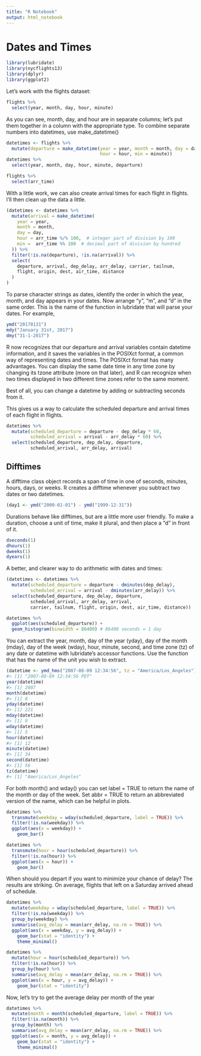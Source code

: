 ```yaml
---
title: "R Notebook"
output: html_notebook
---
```


# Dates and Times

```r
library(lubridate)
library(nycflights13)
library(dplyr)
library(ggplot2)
```

Let's work with the flights dataset:

```r
flights %>% 
  select(year, month, day, hour, minute)
```

As you can see, month, day, and hour are in separate columns; let's put them together in a column with the appropriate type. To combine separate numbers into datetimes, use make_datetime()

```r
datetimes <- flights %>% 
  mutate(departure = make_datetime(year = year, month = month, day = day, 
                                   hour = hour, min = minute))
datetimes %>%
  select(year, month, day, hour, minute, departure)
```

```r
flights %>%
  select(arr_time)
```


With a little work, we can also create arrival times for each flight in flights. I’ll then clean up the data a little.

```r
(datetimes <- datetimes %>% 
  mutate(arrival = make_datetime(
    year = year, 
    month = month, 
    day = day, 
    hour = arr_time %/% 100,  # integer part of division by 100
    min =  arr_time %% 100  # decimal part of division by hundred
  )) %>% 
  filter(!is.na(departure), !is.na(arrival)) %>% 
  select(
    departure, arrival, dep_delay, arr_delay, carrier, tailnum, 
    flight, origin, dest, air_time, distance
  )
)
```

To parse character strings as dates, identify the order in which the year, month, and day appears in your dates. Now arrange “y”, “m”, and “d” in the same order. This is the name of the function in lubridate that will parse your dates. For example,

```r
ymd("20170131")
mdy("January 31st, 2017")
dmy("31-1-2017")
```

R now recognizes that our departure and arrival variables contain datetime information, and it saves the variables in the POSIXct format, a common way of representing dates and times. The POSIXct format has many advantages. You can display the same date time in any time zone by changing its tzone attribute (more on that later), and R can recognize when two times displayed in two different time zones refer to the same moment.

Best of all, you can change a datetime by adding or subtracting seconds from it.

This gives us a way to calculate the scheduled departure and arrival times of each flight in flights.

```r
datetimes %>% 
  mutate(scheduled_departure = departure - dep_delay * 60,
         scheduled_arrival = arrival - arr_delay * 60) %>% 
  select(scheduled_departure, dep_delay, departure, 
         scheduled_arrival, arr_delay, arrival)
```

## Difftimes

A difftime class object records a span of time in one of seconds, minutes, hours, days, or weeks. R creates a difftime whenever you subtract two dates or two datetimes.

```r
(day1 <- ymd("2000-01-01") - ymd("1999-12-31"))
```

Durations behave like difftimes, but are a little more user friendly. To make a duration, choose a unit of time, make it plural, and then place a “d” in front of it. 

```r
dseconds(1)
dhours(1)
dweeks(1)
dyears(1)
```

A better, and clearer way to do arithmetic with dates and times:

```r
(datetimes <- datetimes %>% 
  mutate(scheduled_departure = departure - dminutes(dep_delay),
         scheduled_arrival = arrival - dminutes(arr_delay)) %>% 
  select(scheduled_departure, dep_delay, departure, 
         scheduled_arrival, arr_delay, arrival, 
         carrier, tailnum, flight, origin, dest, air_time, distance))
```

```r
datetimes %>% 
  ggplot(aes(scheduled_departure)) + 
  geom_histogram(binwidth = 86400) # 86400 seconds = 1 day
```

You can extract the year, month, day of the year (yday), day of the month (mday), day of the week (wday), hour, minute, second, and time zone (tz) of any date or datetime with lubridate’s accessor functions. Use the function that has the name of the unit you wish to extract.

```r
(datetime <- ymd_hms("2007-08-09 12:34:56", tz = "America/Los_Angeles"))
#> [1] "2007-08-09 12:34:56 PDT"
year(datetime)
#> [1] 2007
month(datetime)
#> [1] 8
yday(datetime)
#> [1] 221
mday(datetime)
#> [1] 9
wday(datetime)
#> [1] 5
hour(datetime)
#> [1] 12
minute(datetime)
#> [1] 34
second(datetime)
#> [1] 56
tz(datetime)
#> [1] "America/Los_Angeles"
```

For both month() and wday() you can set label = TRUE to return the name of the month or day of the week. Set abbr = TRUE to return an abbreviated version of the name, which can be helpful in plots.


```r
datetimes %>% 
  transmute(weekday = wday(scheduled_departure, label = TRUE)) %>% 
  filter(!is.na(weekday)) %>% 
  ggplot(aes(x = weekday)) +
    geom_bar()
```

```r
datetimes %>% 
  transmute(hour = hour(scheduled_departure)) %>% 
  filter(!is.na(hour)) %>% 
  ggplot(aes(x = hour)) +
    geom_bar()
```

When should you depart if you want to minimize your chance of delay? The results are striking. On average, flights that left on a Saturday arrived ahead of schedule.

```r
datetimes %>% 
  mutate(weekday = wday(scheduled_departure, label = TRUE)) %>% 
  filter(!is.na(weekday)) %>% 
  group_by(weekday) %>% 
  summarise(avg_delay = mean(arr_delay, na.rm = TRUE)) %>% 
  ggplot(aes(x = weekday, y = avg_delay)) +
    geom_bar(stat = "identity") +
    theme_minimal()
```

```r
datetimes %>% 
  mutate(hour = hour(scheduled_departure)) %>% 
  filter(!is.na(hour)) %>% 
  group_by(hour) %>% 
  summarise(avg_delay = mean(arr_delay, na.rm = TRUE)) %>% 
  ggplot(aes(x = hour, y = avg_delay)) +
    geom_bar(stat = "identity")
```

Now, let's try to get the average delay per month of the year

```r
datetimes %>% 
  mutate(month = month(scheduled_departure, label = TRUE)) %>% 
  filter(!is.na(month)) %>% 
  group_by(month) %>% 
  summarise(avg_delay = mean(arr_delay, na.rm = TRUE)) %>% 
  ggplot(aes(x = month, y = avg_delay)) +
    geom_bar(stat = "identity") +
    theme_minimal()
```


